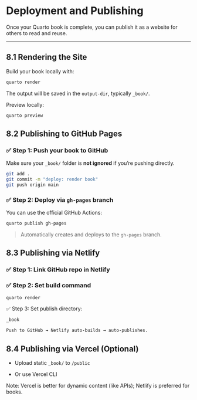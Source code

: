 # Deployment and Publishing

Once your Quarto book is complete, you can publish it as a website for others to read and reuse.

------------------------------------------------------------------------

## 8.1 Rendering the Site

Build your book locally with:

``` bash
quarto render
```

The output will be saved in the `output-dir`, typically `_book/`.

Preview locally:

``` bash
quarto preview
```

## 8.2 Publishing to GitHub Pages

### ✅ Step 1: Push your book to GitHub

Make sure your `_book/` folder is **not ignored** if you're pushing directly.

``` bash
git add .
git commit -m "deploy: render book"
git push origin main
```

### ✅ Step 2: Deploy via `gh-pages` branch

You can use the official GitHub Actions:

``` markdown
quarto publish gh-pages
```

> Automatically creates and deploys to the `gh-pages` branch.

## 8.3 Publishing via Netlify

### ✅ Step 1: Link GitHub repo in Netlify

### ✅ Step 2: Set build command

``` bash
quarto render
```

✅ Step 3: Set publish directory:

``` markdown
_book

Push to GitHub → Netlify auto-builds → auto-publishes.
```

## 8.4 Publishing via Vercel (Optional)

-   Upload static `_book/` to `/public`

-   Or use Vercel CLI

Note: Vercel is better for dynamic content (like APIs); Netlify is preferred for books.